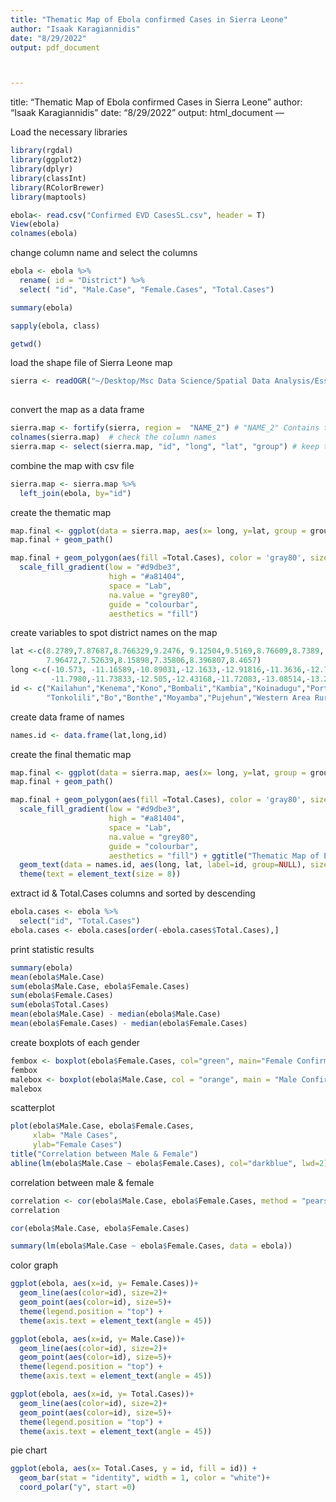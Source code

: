 ```yaml
---
title: "Thematic Map of Ebola confirmed Cases in Sierra Leone"
author: "Isaak Karagiannidis"
date: "8/29/2022"
output: pdf_document



---
```

title: "Thematic Map of Ebola confirmed Cases in Sierra Leone"
author: "Isaak Karagiannidis"
date: "8/29/2022"
output: html_document
---

Load the necessary libraries
```r
library(rgdal)
library(ggplot2)
library(dplyr)
library(classInt)
library(RColorBrewer)
library(maptools)

```

```r
ebola<- read.csv("Confirmed EVD CasesSL.csv", header = T)
View(ebola)
colnames(ebola)
```

change column name and select the columns
```r
ebola <- ebola %>%  
  rename( id = "District") %>% 
  select( "id", "Male.Case", "Female.Cases", "Total.Cases")

```

```r
summary(ebola)

```

```r
sapply(ebola, class)
```

```r
getwd()
```
load the shape file of Sierra Leone map
```r
sierra <- readOGR("~/Desktop/Msc Data Science/Spatial Data Analysis/Essay-20220318/Essay_Isaak Karagiannidis/gadm40_SLE_shp",layer = "gadm40_SLE_3", stringsAsFactors = F)
                  
```
convert the map as a data frame
```r
sierra.map <- fortify(sierra, region =  "NAME_2") # "NAME_2" Contains the regions 
colnames(sierra.map)  # check the column names
sierra.map <- select(sierra.map, "id", "long", "lat", "group") # keep the necessary columns
```
combine the map with csv file
```r
sierra.map <- sierra.map %>%
  left_join(ebola, by="id")
```
create the thematic map
```r
map.final <- ggplot(data = sierra.map, aes(x= long, y=lat, group = group))
map.final + geom_path()

map.final + geom_polygon(aes(fill =Total.Cases), color = 'gray80', size= 0.5) + coord_fixed(1) + 
  scale_fill_gradient(low = "#d9dbe3",
                      high = "#a81404",
                      space = "Lab",
                      na.value = "grey80",
                      guide = "colourbar",
                      aesthetics = "fill")
```
create variables to spot district names on the map
```r
lat <-c(8.2789,7.87687,8.766329,9.2476, 9.12504,9.5169,8.76609,8.7389,
        7.96472,7.52639,8.15898,7.35806,8.396807,8.4657) 
long <-c(-10.573, -11.16589,-10.89031,-12.1633,-12.91816,-11.3636,-12.78696,
         -11.7980,-11.73833,-12.505,-12.43168,-11.72083,-13.08514,-13.2317)
id <- c("Kailahun","Kenema","Kono","Bombali","Kambia","Koinadugu","Port Loko",
        "Tonkolili","Bo","Bonthe","Moyamba","Pujehun","Western Area Rural","Western Area Urban")
```
create data frame of names
```r
names.id <- data.frame(lat,long,id)
```
create the final thematic map
```r
map.final <- ggplot(data = sierra.map, aes(x= long, y=lat, group = group))
map.final + geom_path()

map.final + geom_polygon(aes(fill =Total.Cases), color = 'gray80', size= 0.5) + coord_fixed(1) + 
  scale_fill_gradient(low = "#d9dbe3",
                      high = "#a81404",
                      space = "Lab",
                      na.value = "grey80",
                      guide = "colourbar",
                      aesthetics = "fill") + ggtitle("Thematic Map of Ebola confirmed Cases in Sierra Leone by district, from  5 to 18 December 2015") +
  geom_text(data = names.id, aes(long, lat, label=id, group=NULL), size=3, color="black")+ 
  theme(text = element_text(size = 8))
```

extract id & Total.Cases columns and sorted by descending
```r
ebola.cases <- ebola %>% 
  select("id", "Total.Cases")
ebola.cases <- ebola.cases[order(-ebola.cases$Total.Cases),]

```

print statistic results
```r
summary(ebola)
mean(ebola$Male.Case)
sum(ebola$Male.Case, ebola$Female.Cases)
sum(ebola$Female.Cases)
sum(ebola$Total.Cases)
mean(ebola$Male.Case) - median(ebola$Male.Case)  
mean(ebola$Female.Cases) - median(ebola$Female.Cases)
```

create boxplots of each gender
```r
fembox <- boxplot(ebola$Female.Cases, col="green", main="Female Confirmed Cases")
fembox
malebox <- boxplot(ebola$Male.Case, col = "orange", main = "Male Confirmed Cases")
malebox
```

scatterplot   
```r
plot(ebola$Male.Case, ebola$Female.Cases,
     xlab= "Male Cases",
     ylab="Female Cases")
title("Correlation between Male & Female")
abline(lm(ebola$Male.Case ~ ebola$Female.Cases), col="darkblue", lwd=2)
```
correlation between male & female
```r
correlation <- cor(ebola$Male.Case, ebola$Female.Cases, method = "pearson")
correlation

cor(ebola$Male.Case, ebola$Female.Cases)
```

```r
summary(lm(ebola$Male.Case ~ ebola$Female.Cases, data = ebola))
```

color graph
```r
ggplot(ebola, aes(x=id, y= Female.Cases))+
  geom_line(aes(color=id), size=2)+
  geom_point(aes(color=id), size=5)+
  theme(legend.position = "top") +
  theme(axis.text = element_text(angle = 45))
```

```r
ggplot(ebola, aes(x=id, y= Male.Case))+
  geom_line(aes(color=id), size=2)+
  geom_point(aes(color=id), size=5)+
  theme(legend.position = "top") +
  theme(axis.text = element_text(angle = 45))
```

```r
ggplot(ebola, aes(x=id, y= Total.Cases))+
  geom_line(aes(color=id), size=2)+
  geom_point(aes(color=id), size=5)+
  theme(legend.position = "top") +
  theme(axis.text = element_text(angle = 45))
```

pie chart
```r
ggplot(ebola, aes(x= Total.Cases, y = id, fill = id)) +
  geom_bar(stat = "identity", width = 1, color = "white")+
  coord_polar("y", start =0)
```
